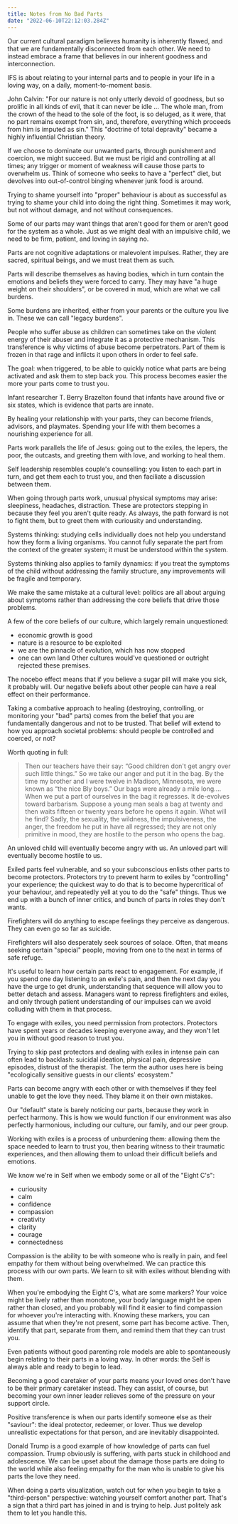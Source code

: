 ```yaml
---
title: Notes from No Bad Parts
date: "2022-06-10T22:12:03.284Z"
---
```


Our current cultural paradigm believes humanity is inherently flawed, and that we are fundamentally disconnected from each other. We need to instead embrace a frame that believes in our inherent goodness and interconnection.

IFS is about relating to your internal parts and to people in your life in a loving way, on a daily, moment-to-moment basis.

John Calvin: "For our nature is not only utterly devoid of goodness, but so prolific in all kinds of evil, that it can never be idle … The whole man, from the crown of the head to the sole of the foot, is so deluged, as it were, that no part remains exempt from sin, and, therefore, everything which proceeds from him is imputed as sin." This "doctrine of total depravity" became a highly influential Christian theory.

If we choose to dominate our unwanted parts, through punishment and coercion, we might succeed. But we must be rigid and controlling at all times; any trigger or moment of weakness will cause those parts to overwhelm us. Think of someone who seeks to have a "perfect" diet, but devolves into out-of-control binging whenever junk food is around.

Trying to shame yourself into "proper" behaviour is about as successful as trying to shame your child into doing the right thing. Sometimes it may work, but not without damage, and not without consequences.

Some of our parts may want things that aren't good for them or aren't good for the system as a whole. Just as we might deal with an impulsive child, we need to be firm, patient, and loving in saying no.

Parts are not cognitive adaptations or malevolent impulses. Rather, they are sacred, spiritual beings, and we must treat them as such.

Parts will describe themselves as having bodies, which in turn contain the emotions and beliefs they were forced to carry. They may have "a huge weight on their shoulders", or be covered in mud, which are what we call burdens.

Some burdens are inherited, either from your parents or the culture you live in. These we can call "legacy burdens".

People who suffer abuse as children can sometimes take on the violent energy of their abuser and integrate it as a protective mechanism. This transference is why victims of abuse become perpetrators. Part of them is frozen in that rage and inflicts it upon others in order to feel safe.

The goal: when triggered, to be able to quickly notice what parts are being activated and ask them to step back you. This process becomes easier the more your parts come to trust you.

Infant researcher T. Berry Brazelton found that infants have around five or six states, which is evidence that parts are innate.

By healing your relationship with your parts, they can become friends, advisors, and playmates. Spending your life with them becomes a nourishing experience for all.

Parts work parallels the life of Jesus: going out to the exiles, the lepers, the poor, the outcasts, and greeting them with love, and working to heal them.

Self leadership resembles couple's counselling: you listen to each part in turn, and get them each to trust you, and then faciliate a discussion between them.

When going through parts work, unusual physical symptoms may arise: sleepiness, headaches, distraction. These are protectors stepping in because they feel you aren't quite ready. As always, the path forward is not to fight them, but to greet them with curiousity and understanding.

Systems thinking: studying cells individually does not help you understand how they form a living organisms. You cannot fully separate the part from the context of the greater system; it must be understood within the system.

Systems thinking also applies to family dynamics: if you treat the symptoms of the child without addressing the family structure, any improvements will be fragile and temporary.

We make the same mistake at a cultural level: politics are all about arguing about symptoms rather than addressing the core beliefs that drive those problems.

A few of the core beliefs of our culture, which largely remain unquestioned:
- economic growth is good
- nature is a resource to be exploited
- we are the pinnacle of evolution, which has now stopped
- one can own land
Other cultures would've questioned or outright rejected these premises.

The nocebo effect means that if you believe a sugar pill will make you sick, it probably will. Our negative beliefs about other people can have a real effect on their performance.

Taking a combative approach to healing (destroying, controlling, or monitoring your "bad" parts) comes from the belief that you are fundamentally dangerous and not to be trusted. That belief will extend to how you approach societal problems: should people be controlled and coerced, or not?

Worth quoting in full:
>Then our teachers have their say: “Good children don't get angry over such little things.” So we take our anger and put it in the bag. By the time my brother and I were twelve in Madison, Minnesota, we were known as “the nice Bly boys.” Our bags were already a mile long…. When we put a part of ourselves in the bag it regresses. It de-evolves toward barbarism. Suppose a young man seals a bag at twenty and then waits fifteen or twenty years before he opens it again. What will he find? Sadly, the sexuality, the wildness, the impulsiveness, the anger, the freedom he put in have all regressed; they are not only primitive in mood, they are hostile to the person who opens the bag.

An unloved child will eventually become angry with us. An unloved part will eventually become hostile to us.

Exiled parts feel vulnerable, and so your subconscious enlists other parts to become protectors. Protectors try to prevent harm to exiles by "controlling" your experience; the quickest way to do that is to become hypercritical of your behaviour, and repeatedly yell at you to do the "safe" things. Thus we end up with a bunch of inner critics, and bunch of parts in roles they don't wants.

Firefighters will do anything to escape feelings they perceive as dangerous. They can even go so far as suicide.

Firefighters will also desperately seek sources of solace. Often, that means seeking certain "special" people, moving from one to the next in terms of safe refuge.

It's useful to learn how certain parts react to engagement. For example, if you spend one day listening to an exile's pain, and then the next day you have the urge to get drunk, understanding that sequence will allow you to better detach and assess. Managers want to repress firefighters and exiles, and only through patient understanding of our impulses can we avoid colluding with them in that process.

To engage with exiles, you need permission from protectors. Protectors have spent years or decades keeping everyone away, and they won't let you in without good reason to trust you.

Trying to skip past protectors and dealing with exiles in intense pain can often lead to backlash: suicidal ideation, physical pain, depressive episodes, distrust of the therapist. The term the author uses here is being "ecologically sensitive guests in our clients' ecosystem."

Parts can become angry with each other or with themselves if they feel unable to get the love they need. They blame it on their own mistakes.

Our "default" state is barely noticing our parts, because they work in perfect harmony. This is how we would function if our environment was also perfectly harmonious, including our culture, our family, and our peer group.

Working with exiles is a process of unburdening them: allowing them the space needed to learn to trust you, then bearing witness to their traumatic experiences, and then allowing them to unload their difficult beliefs and emotions.

We know we're in Self when we embody some or all of the "Eight C's":
- curiousity
- calm
- confidence
- compassion
- creativity
- clarity
- courage
- connectedness

Compassion is the ability to be with someone who is really in pain, and feel empathy for them without being overwhelmed. We can practice this process with our own parts. We learn to sit with exiles without blending with them.

When you're embodying the Eight C's, what are some markers? Your voice might be lively rather than monotone, your body language might be open rather than closed, and you probably will find it easier to find compassion for whoever you're interacting with. Knowing these markers, you can assume that when they're not present, some part has become active. Then, identify that part, separate from them, and remind them that they can trust you.

Even patients without good parenting role models are able to spontaneously begin relating to their parts in a loving way. In other words: the Self is always able and ready to begin to lead.

Becoming a good caretaker of your parts means your loved ones don't have to be their primary caretaker instead. They can assist, of course, but becoming your own inner leader relieves some of the pressure on your support circle.

Positive transference is when our parts identify someone else as their "saviour": the ideal protector, redeemer, or lover. Thus we develop unrealistic expectations for that person, and are inevitably disappointed.

Donald Trump is a good example of how knowledge of parts can fuel compassion. Trump obviously is suffering, with parts stuck in childhood and adolescence. We can be upset about the damage those parts are doing to the world while also feeling empathy for the man who is unable to give his parts the love they need.

When doing a parts visualization, watch out for when you begin to take a "third-person" perspective: watching yourself comfort another part. That's a sign that a third part has joined in and is trying to help. Just politely ask them to let you handle this.